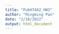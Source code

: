 ```yaml
---
title: "PubH7462_HW3"
author: "Mingming Pan"
date: "2/16/2022"
output: html_document
---
```


```r

```